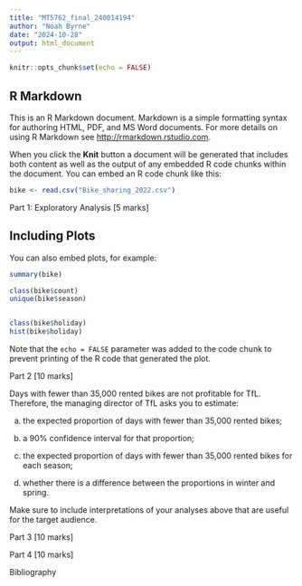 ```yaml
---
title: "MT5762_final_240014194"
author: "Noah Byrne"
date: "2024-10-28"
output: html_document
---
```


```r
knitr::opts_chunk$set(echo = FALSE)
```

## R Markdown

This is an R Markdown document. Markdown is a simple formatting syntax for authoring HTML, PDF, and MS Word documents. For more details on using R Markdown see <http://rmarkdown.rstudio.com>.

When you click the **Knit** button a document will be generated that includes both content as well as the output of any embedded R code chunks within the document. You can embed an R code chunk like this:

```r
bike <- read.csv("Bike_sharing_2022.csv")
```


Part 1: Exploratory Analysis [5 marks]



## Including Plots

You can also embed plots, for example:

```r
summary(bike)

class(bike$count)
unique(bike$season)


class(bike$holiday)
hist(bike$holiday)

```

Note that the `echo = FALSE` parameter was added to the code chunk to prevent printing of the R code that generated the plot.


Part 2 [10 marks]

 Days with fewer than 35,000 rented bikes are not profitable for TfL. Therefore, the managing
 director of TfL asks you to estimate:
 
 a) the expected proportion of days with fewer than 35,000 rented bikes;
 
 b) a 90% confidence interval for that proportion;
 
 c) the expected proportion of days with fewer than 35,000 rented bikes for each season;
 
 d) whether there is a difference between the proportions in winter and spring.


 Make sure to include interpretations of your analyses above that are useful for the target
 audience.


Part 3 [10 marks]



Part 4 [10 marks]



Bibliography
